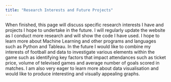 ```yaml
---
title: "Research Interests and Future Projects"
---
```


When finished, this page will discuss specific research interests I have and projects I hope to undertake in the future. I will regularly update the website as I conduct more research and will show the code I have used. I hope to learn more about Machine Learning and other programs and languages such as Python and Tableau. In the future I would like to combine my interests of football and data to investigate various elements within the game such as identifying key factors that impact attendances such as ticket price, volume of televised games and average number of goals scored in matches. I am also very eager to learn more about data visualisation and would like to produce interesting and visually appealing graphs.
